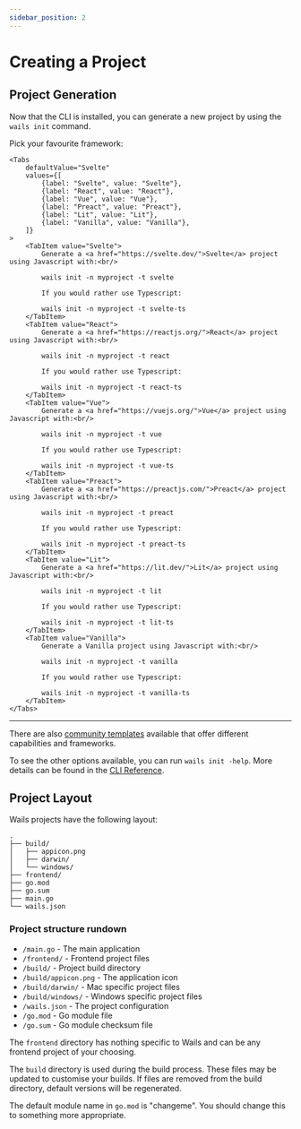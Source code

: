 ```yaml
---
sidebar_position: 2
---
```


# Creating a Project

## Project Generation

Now that the CLI is installed, you can generate a new project by using the `wails init` command.

Pick your favourite framework:


    <Tabs
        defaultValue="Svelte"
        values={[
            {label: "Svelte", value: "Svelte"},
            {label: "React", value: "React"},
            {label: "Vue", value: "Vue"},
            {label: "Preact", value: "Preact"},
            {label: "Lit", value: "Lit"},
            {label: "Vanilla", value: "Vanilla"},
        ]}
    >
        <TabItem value="Svelte">
            Generate a <a href="https://svelte.dev/">Svelte</a> project using Javascript with:<br/>

            wails init -n myproject -t svelte

            If you would rather use Typescript:

            wails init -n myproject -t svelte-ts
        </TabItem>
        <TabItem value="React">
            Generate a <a href="https://reactjs.org/">React</a> project using Javascript with:<br/>

            wails init -n myproject -t react

            If you would rather use Typescript:

            wails init -n myproject -t react-ts
        </TabItem>
        <TabItem value="Vue">
            Generate a <a href="https://vuejs.org/">Vue</a> project using Javascript with:<br/>

            wails init -n myproject -t vue

            If you would rather use Typescript:

            wails init -n myproject -t vue-ts
        </TabItem>
        <TabItem value="Preact">
            Generate a <a href="https://preactjs.com/">Preact</a> project using Javascript with:<br/>

            wails init -n myproject -t preact

            If you would rather use Typescript:

            wails init -n myproject -t preact-ts
        </TabItem>
        <TabItem value="Lit">
            Generate a <a href="https://lit.dev/">Lit</a> project using Javascript with:<br/>

            wails init -n myproject -t lit

            If you would rather use Typescript:

            wails init -n myproject -t lit-ts
        </TabItem>
        <TabItem value="Vanilla">
            Generate a Vanilla project using Javascript with:<br/>

            wails init -n myproject -t vanilla

            If you would rather use Typescript:

            wails init -n myproject -t vanilla-ts
        </TabItem>
    </Tabs>

<hr/>

There are also [community templates](../community/templates.mdx) available that offer different capabilities and frameworks.

To see the other options available, you can run `wails init -help`.
More details can be found in the [CLI Reference](../reference/cli.mdx#init).

## Project Layout

Wails projects have the following layout:

```
.
├── build/
│   ├── appicon.png
│   ├── darwin/
│   └── windows/
├── frontend/
├── go.mod
├── go.sum
├── main.go
└── wails.json
```

### Project structure rundown

- `/main.go` - The main application
- `/frontend/` - Frontend project files
- `/build/` - Project build directory
- `/build/appicon.png` - The application icon
- `/build/darwin/` - Mac specific project files
- `/build/windows/` - Windows specific project files
- `/wails.json` - The project configuration
- `/go.mod` - Go module file
- `/go.sum` - Go module checksum file

The `frontend` directory has nothing specific to Wails and can be any frontend project of your choosing.

The `build` directory is used during the build process. These files may be updated to customise your builds. If
files are removed from the build directory, default versions will be regenerated.

The default module name in `go.mod` is "changeme". You should change this to something more appropriate.
